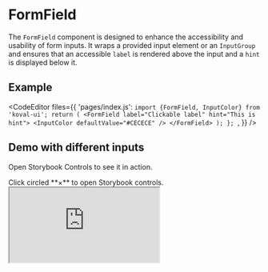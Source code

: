 
# FormField

The `FormField` component is designed to enhance the accessibility and usability of form inputs. It wraps a provided input element or an `InputGroup` and ensures that an accessible `label` is rendered above the input and a `hint` is displayed below it.

## Example

<CodeEditor
    files={{
        'pages/index.js': `import {FormField, InputColor} from 'koval-ui';
  return (
    <FormField
      label="Clickable label"
      hint="This is hint">
      <InputColor defaultValue="#CECECE" />
    </FormField>
  );
};
`,
    }}
/>

## Demo with different inputs

Open Storybook Controls to see it in action.

<Callout type="info" emoji="ℹ️">
    Click circled **×** to open Storybook controls.
</Callout>

<Iframe
    src="https://morewings.github.io/koval-ui/?path=/story/inputs-formfield--primary&full=1&shortcuts=false&singleStory=true"
    width={777}
    height={380}
    caption="FormField story"
/>

For detailed examples, refer to the [Storybook documentation](https://morewings.github.io/koval-ui/?path=/docs/inputs-formfield--docs).
